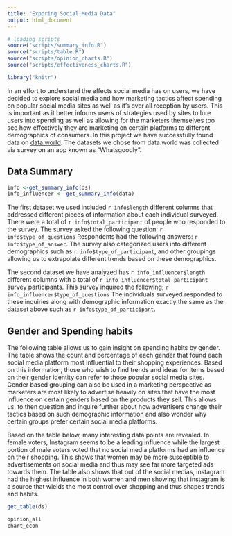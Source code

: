 ```yaml
---
title: "Exporing Social Media Data"
output: html_document
---
```


```r
# loading scripts
source("scripts/summary_info.R")
source("scripts/table.R")
source("scripts/opinion_charts.R")
source("scripts/effectiveness_charts.R")

library("knitr")
```
In an effort to understand the effects social media has on users, we have decided to explore social media and how marketing tactics affect spending on popular social media sites as well as it's over all reception by users. This is important as it better informs users of strategies used by sites to lure users into spending as well as allowing for the marketers themselves too see how effectively they are marketing on certain platforms to different demographics of consumers. In this project we have successfully found data on [data.world](https://data.world/). The datasets we chose from data.world was collected via survey on an app known as "Whatsgoodly". 

## Data Summary 
``` r
info <-get_summary_info(ds)
info_influencer <- get_summary_info(data)
```
The first dataset we used included `r info$length` different columns that addressed different pieces of information about each individual surveyed. There were a total of `r info$total_participant` of people who responded to the survey. The survey asked the following question: `r info$type_of_questions` Respondents had the following answers: `r info$type_of_answer`. The survey also categorized users into different demographics such as `r info$type_of_participant`, and other groupings allowing us to extrapolate different trends based on these demographics. 

The second dataset we have analyzed has `r info_influencer$length` different columns with a total of `r info_influencer$total_participant` survey participants. This survey inquired the following; `r info_influencer$type_of_questions` The individuals surveyed responded to these inquiries along with demographic information exactly the same as the dataset above such as `r info$type_of_participant`. 

## Gender and Spending habits
The following table allows us to gain insight on spending habits by gender. The table shows the count and percentage of each gender that found each social media platform most influential to their shopping experiences. Based on this information, those who wish to find trends and ideas for items based on their gender identity can refer to those popular social media sites. Gender based grouping can also be used in a marketing perspective as marketers are most likely to advertise heavily on sites that have the most influence on certain genders based on the products they sell. This allows us, to then question and inquire further about how advertisers change their tactics based on such demographic information and also wonder why certain groups prefer certain social media platforms. 

Based on the table below, many interesting data points are revealed. In female voters, Instagram seems to be a leading influence while the largest portion of male voters voted that no social media platforms had an influence on their shopping. This shows that women may be more susceptible to advertisements on social media and thus may see far more targeted ads towards them. The table also shows that out of the social medias, instagram had the highest influence in both women and men showing that instagram is a source that wields the most control over shopping and thus shapes trends and habits. 

``` r
get_table(ds)
```

``` r

opinion_all
chart_econ

```

